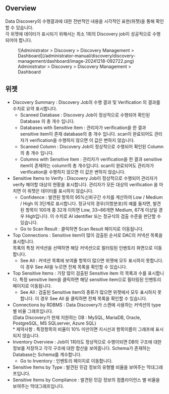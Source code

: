 ## Overview

Data Discovery의 수행결과에 대한 전반적인 내용을 시각적인 표현(위젯)을 통해 확인할 수 있습니다.<br/>각 위젯에 데이터가 표시되기 위해서는 최소 1회의 Discovery job이 성공적으로 수행되어야 합니다.


<figure data-layout="center" data-align="center">
![Administrator &gt; Discovery &gt; Discovery Management &gt; Dashboard](/administrator-manual/discovery/discovery-management/dashboard/image-20241218-092722.png)
<figcaption>
Administrator &gt; Discovery &gt; Discovery Management &gt; Dashboard
</figcaption>
</figure>


## 위젯

* Discovery Summary : Discovery Job의 수행 결과 및 Verification 의 결과를 수치로 요약 표시합니다.
    * Scanned Database : Discovery Job이 정상적으로 수행되어 확인된 Database 의 총 개수 입니다.
    * Databases with Sensitive Item : 관리자가 verification을 한 결과 sensitive item이 존재 database의 총 개수 입니다. scan이 완료되어도 관리자가 verification을 수행하지 않으면 이 값은 변하지 않습니다.
    * Scanned Column : Discovery Job이 정상적으로 수행되어 확인된 Column의 총 개수 입니다.
    * Columns with Sensitive Item : 관리자가 verification을 한 결과 sensitive item이 존재하는 column의 총 개수입니다. scan이 완료되어도 관리자가 verification을 수행하지 않으면 이 값은 변하지 않습니다.<br/> 
* Sensitive Items to Verify : Discovery Job이 정상적으로 수행되어 관리자가 verify 해야할 대상의 현황을 표시합니다. 관리자가 모든 대상의 verification 을 마치면 이 위젯은 데이터를 표시하지 않습니다. 
    * Confidence : 발견된 항목의 95%신뢰구간 수치를 계산하여 Low / Medium / High 의 3단계로 표시합니다. 정규식의 경우(이항분포)의 예를 들자면, 발견된 항목이 100개 중 32개 이하면 Low, 33~66개면 Medium, 67개 이상일 경우 High입니다. 이 수치로 AI identifier 또는 정규식의 검출 수준을 판단할 수 있습니다. 
    * Go to Scan Result : 클릭하면 Scan Result 페이지로 이동됩니다.
* Top Connections : Sensitive item이 많이 검출된 순서로 DAC의 커넥션 목록을 표시합니다. <br/>목록의 특정 커넥션을 선택하면 해당 커넥션으로 필터링된 인벤토리 화면으로 이동합니다.
    * See All : 커넥션 목록에 보여줄 항목이 많으면 위젯에 모두 표시하지 못합니다. 이 경우 See All을 누르면 전체 목록을 확인할 수 있습니다.   
* Top Sensitive Items : 가장 많이 검출된 Sensitive item 의 목록과 수를 표시합니다. 특정 sensitive item을 클릭하면 해당 sensitive item으로 필터링된 인벤토리 페이지로 이동됩니다.
    * See All : 검출된 Sensitive item의 종류가 많으면 위젯에서 모두 표시하지 못합니다. 이 경우 See All 을 클릭하면 전체 목록을 확인할 수 있습니다.  
* Connections by RDBMS : Data Discovery가 스캔에 사용하는 커넥션의 type 별 비율 그래프입니다. <br/>(Data Discovery가 현재 지원하는 DB : MySQL, MariaDB, Oracle, PostgreSQL, MS SQLserver, Azure SQL)<br/>* 제약사항 : 특정항목의 비율이 10% 미만이면 지시선과 항목이름이 그래프에 표시되지 않습니다. 
* Inventory Overview : Job이 1회라도 정상적으로 수행이되면 DB의 구조에 대한 정보를 저장하고 각각 구조에 대한 합산을 보여줍니다. Schema가 존재하는 Database는 Schema를 계수합니다. 
    * Go to Inventory : 인벤토리 페이지로 이동합니다.  
* Sensitive Items by Type : 발견된 민감 정보의 유형별 비율을 보여주는 막대그래프입니다.
* Sensitive Items by Compliance : 발견된 민감 정보의 컴플라이언스 별 비율을 보여주는 막대그래프입니다. 


